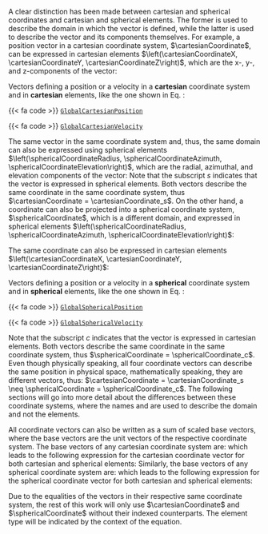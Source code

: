 A clear distinction has been made between cartesian and spherical coordinates and cartesian and spherical elements. The former is used to describe the domain in which the vector is defined, while the latter is used to describe the vector and its components themselves. For example, a position vector in a cartesian coordinate system, $\cartesianCoordinate$, can be expressed in cartesian elements $\left(\cartesianCoordinateX, \cartesianCoordinateY, \cartesianCoordinateZ\right)$, which are the x-, y-, and z-components of the vector:
\begin{equation}
    \cartesianCoordinate = \begin{bmatrix}
        \cartesianCoordinateX \\ 
        \cartesianCoordinateY \\ 
        \cartesianCoordinateZ 
    \end{bmatrix} \qquad\text{with } \cartesianCoordinateX\in\Set{R},\;\cartesianCoordinateY\in\Set{R},\;\cartesianCoordinateZ\in\Set{R}.
    \label{eq:cartesian_coordinate}
\end{equation}

::: {.column-margin}
Vectors defining a position or a velocity in a **cartesian** coordinate system and in **cartesian** 
elements, like the one shown in Eq. \eqref{eq:cartesian_coordinate}: 

{{< fa code >}} [`GlobalCartesianPosition`](/api/base/cs.qmd)

{{< fa code >}} [`GlobalCartesianVelocity`](/api/base/cs.qmd)
:::


The same vector in the same coordinate system and, thus, the same domain can also be expressed using spherical elements $\left(\sphericalCoordinateRadius, \sphericalCoordinateAzimuth, \sphericalCoordinateElevation\right)$, which are the radial, azimuthal, and elevation components of the vector:
\begin{equation}
    \cartesianCoordinate_s = \begin{bmatrix}
        \sphericalCoordinateRadius \cos\sphericalCoordinateAzimuth \cos\sphericalCoordinateElevation \\ 
        \sphericalCoordinateRadius \sin\sphericalCoordinateAzimuth \cos\sphericalCoordinateElevation \\ 
        \sphericalCoordinateRadius \sin\sphericalCoordinateElevation 
    \end{bmatrix} \qquad\text{with }\sphericalCoordinateRadius\in\Set{R}^+,\;\sphericalCoordinateAzimuth\in\left[-\pi,\pi\right),\;\sphericalCoordinateElevation\in\left[-\frac{\pi}{2},\frac{\pi}{2}\right].
\end{equation}
Note that the subscript $s$ indicates that the vector is expressed in spherical elements. Both vectors describe the same coordinate in the same coordinate system, thus $\cartesianCoordinate = \cartesianCoordinate_s$. On the other hand, a coordinate can also be projected into a spherical coordinate system, $\sphericalCoordinate$, which is a different domain, and expressed in spherical elements $\left(\sphericalCoordinateRadius, \sphericalCoordinateAzimuth, \sphericalCoordinateElevation\right)$:
\begin{equation}
    \sphericalCoordinate = \begin{bmatrix}\sphericalCoordinateRadius \\ \sphericalCoordinateAzimuth \\ \sphericalCoordinateElevation \end{bmatrix} \qquad\text{with }\sphericalCoordinateRadius\in\Set{R}^+,\;\sphericalCoordinateAzimuth\in\left[-\pi,\pi\right),\;\sphericalCoordinateElevation\in\left[-\frac{\pi}{2},\frac{\pi}{2}\right].
    \label{eq:spherical_coordinate}
\end{equation}


The same coordinate can also be expressed in cartesian elements $\left(\cartesianCoordinateX, \cartesianCoordinateY, \cartesianCoordinateZ\right)$:
\begin{equation}
    \sphericalCoordinate_c = \begin{bmatrix}
        \sqrt{\cartesianCoordinateX^2 + \cartesianCoordinateY^2 + \cartesianCoordinateZ^2} \\ 
        \sgn\left(\cartesianCoordinateY\right)\cdot\cos^{-1}\left(\frac{\cartesianCoordinateX}{\sqrt{\cartesianCoordinateX^2 + \cartesianCoordinateY^2}}\right)\\
        \sin^{-1}\left(\frac{\cartesianCoordinateZ}{\sqrt{\cartesianCoordinateX^2 + \cartesianCoordinateY^2 + \cartesianCoordinateZ^2}}\right) 
    \end{bmatrix}  \qquad\text{with } \cartesianCoordinateX\in\Set{R},\;\cartesianCoordinateY\in\Set{R},\;\cartesianCoordinateZ\in\Set{R}.
\end{equation}

::: {.column-margin}
Vectors defining a position or a velocity in a **spherical** coordinate system and in **spherical** 
elements, like the one shown in Eq. \eqref{eq:spherical_coordinate}: 

{{< fa code >}} [`GlobalSphericalPosition`](/api/base/cs.qmd)

{{< fa code >}} [`GlobalSphericalVelocity`](/api/base/cs.qmd)
:::


Note that the subscript $c$ indicates that the vector is expressed in cartesian elements. Both vectors describe the same coordinate in the same coordinate system, thus $\sphericalCoordinate = \sphericalCoordinate_c$. Even though physically speaking, all four coordinate vectors can describe the same position in physical space, mathematically speaking, they are different vectors, thus: $\cartesianCoordinate = \cartesianCoordinate_s \neq \sphericalCoordinate = \sphericalCoordinate_c$. The following sections will go into more detail about the differences between these coordinate systems, where the names \emph{cartesian} and \emph{spherical} are used to describe the domain and not the elements.


All coordinate vectors can also be written as a sum of scaled base vectors, where the base vectors are the unit vectors of the respective coordinate system. The base vectors of any cartesian coordinate system are:
\begin{equation}
    \cartesianBaseVectorX = \begin{bmatrix}1 \\ 0 \\ 0 \end{bmatrix} \text{,}\qquad
    \cartesianBaseVectorY = \begin{bmatrix}0 \\ 1 \\ 0 \end{bmatrix} \text{,}\qquad\text{and}\qquad
    \cartesianBaseVectorZ = \begin{bmatrix}0 \\ 0 \\ 1 \end{bmatrix},
\end{equation}
which leads to the following expression for the cartesian coordinate vector for both cartesian and spherical elements:
\begin{align}
    \cartesianCoordinate &= \cartesianCoordinateX \cartesianBaseVectorX + \cartesianCoordinateY \cartesianBaseVectorY + \cartesianCoordinateZ \cartesianBaseVectorZ \nonumber \\
    &= \left(\sphericalCoordinateRadius \cos\sphericalCoordinateAzimuth \cos\sphericalCoordinateElevation\right)\cartesianBaseVectorX + \left(\sphericalCoordinateRadius \sin\sphericalCoordinateAzimuth \cos\sphericalCoordinateElevation\right) \cartesianBaseVectorY + \left(\sphericalCoordinateRadius \sin\sphericalCoordinateElevation\right) \cartesianBaseVectorZ = \cartesianCoordinate_s.
\end{align}
Similarly, the base vectors of any spherical coordinate system are:
\begin{equation}
    \sphericalBaseVectorRadius = \begin{bmatrix}1 \\ 0 \\ 0 \end{bmatrix} \text{,}\qquad
    \sphericalBaseVectorAzimuth = \begin{bmatrix}0 \\ 1 \\ 0 \end{bmatrix} \text{,}\qquad\text{and}\qquad
    \sphericalBaseVectorElevation = \begin{bmatrix}0 \\ 0 \\ 1 \end{bmatrix},
\end{equation}
which leads to the following expression for the spherical coordinate vector for both cartesian and spherical elements:
\begin{align}
    \sphericalCoordinate &= \sphericalCoordinateRadius \sphericalBaseVectorRadius + \sphericalCoordinateAzimuth \sphericalBaseVectorAzimuth + \sphericalCoordinateElevation \sphericalBaseVectorElevation \nonumber \\
    &= \left(\sqrt{\cartesianCoordinateX^2 + \cartesianCoordinateY^2 + \cartesianCoordinateZ^2}\right)\sphericalBaseVectorRadius \nonumber \\
    &+ \left(\sgn\left(\cartesianCoordinateY\right)\cdot\cos^{-1}\left(\frac{\cartesianCoordinateX}{\sqrt{\cartesianCoordinateX^2 + \cartesianCoordinateY^2}}\right)\right) \sphericalBaseVectorAzimuth \nonumber \\
    &+ \left(\sin^{-1}\left(\frac{\cartesianCoordinateZ}{\sqrt{\cartesianCoordinateX^2 + \cartesianCoordinateY^2 + \cartesianCoordinateZ^2}}\right)\right) \sphericalBaseVectorElevation \\
    &= \sphericalCoordinate_c.\nonumber
\end{align}

Due to the equalities of the vectors in their respective same coordinate system, the rest of this work will only use $\cartesianCoordinate$ and $\sphericalCoordinate$ without their indexed counterparts. The element type will be indicated by the context of the equation. 
